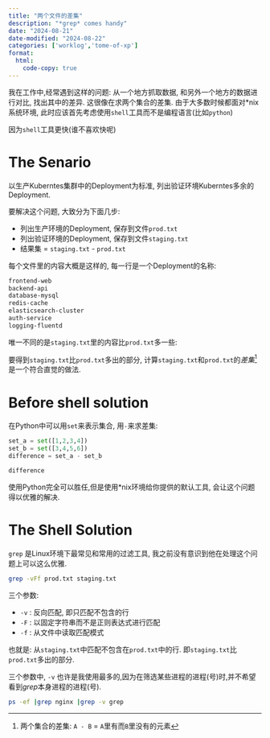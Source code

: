 ```yaml
---
title: "两个文件的差集"
description: "*grep* comes handy"
date: "2024-08-21"
date-modified: "2024-08-22"
categories: ['worklog','tome-of-xp']
format:
  html:
    code-copy: true
---
```


我在工作中,经常遇到这样的问题: 从一个地方抓取数据, 和另外一个地方的数据进行对比, 找出其中的差异.
这很像在求两个集合的差集. 由于大多数时候都面对*nix系统环境, 此时应该首先考虑使用`shell`工具而不是编程语言(比如`python`)

因为`shell`工具更快(谁不喜欢快呢)


# The Senario
以生产Kuberntes集群中的Deployment为标准, 列出验证环境Kuberntes多余的Deployment.

要解决这个问题, 大致分为下面几步:

- 列出生产环境的Deployment, 保存到文件`prod.txt`
- 列出验证环境的Deployment, 保存到文件`staging.txt`
- 结果集 = `staging.txt` -  `prod.txt`

每个文件里的内容大概是这样的, 每一行是一个Deployment的名称:
```.txt
frontend-web
backend-api
database-mysql
redis-cache
elasticsearch-cluster
auth-service
logging-fluentd
```
 唯一不同的是`staging.txt`里的内容比`prod.txt`多一些:

要得到`staging.txt`比`prod.txt`多出的部分, 计算`staging.txt`和`prod.txt`的*差集*[^1]是一个符合直觉的做法.

[^1]: 两个集合的差集: `A - B` = `A`里有而`B`里没有的元素


# Before shell solution
在Python中可以用`set`来表示集合, 用`-`来求差集:

```python

set_a = set([1,2,3,4])
set_b = set([3,4,5,6])
difference = set_a - set_b

difference
```

使用Python完全可以胜任,但是使用*nix环境给你提供的默认工具, 会让这个问题得以优雅的解决.

# The Shell Solution

`grep` 是Linux环境下最常见和常用的过滤工具, 我之前没有意识到他在处理这个问题上可以这么优雅.
```bash
grep -vFf prod.txt staging.txt
````

三个参数:

- `-v` : 反向匹配, 即只匹配不包含的行
- `-F` : 以固定字符串而不是正则表达式进行匹配
- `-f` : 从文件中读取匹配模式

也就是: 从`staging.txt`中匹配不包含在`prod.txt`中的行. 即`staging.txt`比`prod.txt`多出的部分.

三个参数中, `-v` 也许是我使用最多的,因为在筛选某些进程的进程(号)时,并不希望看到*grep*本身进程的进程(号).
```bash
ps -ef |grep nginx |grep -v grep
````

